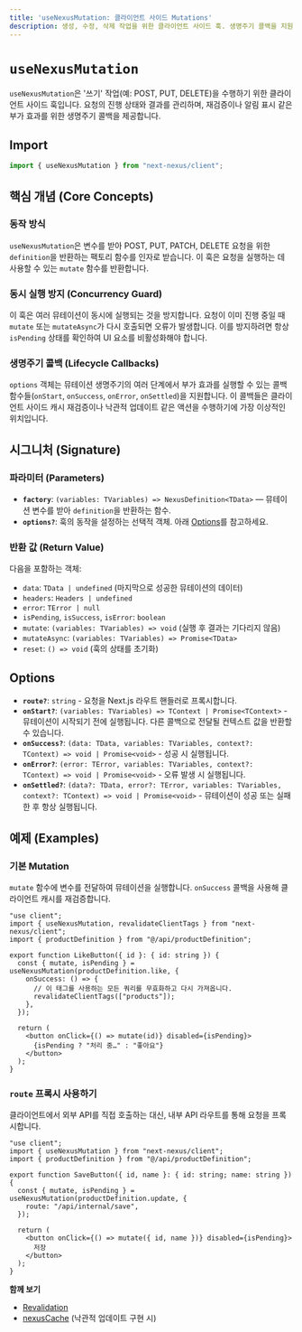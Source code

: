 ```yaml
---
title: 'useNexusMutation: 클라이언트 사이드 Mutations'
description: 생성, 수정, 삭제 작업을 위한 클라이언트 사이드 훅. 생명주기 콜백을 지원합니다.
---
```


# `useNexusMutation`

`useNexusMutation`은 '쓰기' 작업(예: POST, PUT, DELETE)을 수행하기 위한 클라이언트 사이드 훅입니다. 요청의 진행 상태와 결과를 관리하며, 재검증이나 알림 표시 같은 부가 효과를 위한 생명주기 콜백을 제공합니다.

## Import

```ts path=null start=null
import { useNexusMutation } from "next-nexus/client";
```

## 핵심 개념 (Core Concepts)

### 동작 방식

`useNexusMutation`은 변수를 받아 POST, PUT, PATCH, DELETE 요청을 위한 `definition`을 반환하는 팩토리 함수를 인자로 받습니다. 이 훅은 요청을 실행하는 데 사용할 수 있는 `mutate` 함수를 반환합니다.

### 동시 실행 방지 (Concurrency Guard)

이 훅은 여러 뮤테이션이 동시에 실행되는 것을 방지합니다. 요청이 이미 진행 중일 때 `mutate` 또는 `mutateAsync`가 다시 호출되면 오류가 발생합니다. 이를 방지하려면 항상 `isPending` 상태를 확인하여 UI 요소를 비활성화해야 합니다.

### 생명주기 콜백 (Lifecycle Callbacks)

`options` 객체는 뮤테이션 생명주기의 여러 단계에서 부가 효과를 실행할 수 있는 콜백 함수들(`onStart`, `onSuccess`, `onError`, `onSettled`)을 지원합니다. 이 콜백들은 클라이언트 사이드 캐시 재검증이나 낙관적 업데이트 같은 액션을 수행하기에 가장 이상적인 위치입니다.

## 시그니처 (Signature)

### 파라미터 (Parameters)

- **`factory`**: `(variables: TVariables) => NexusDefinition<TData>` — 뮤테이션 변수를 받아 `definition`을 반환하는 함수.
- **`options?`**: 훅의 동작을 설정하는 선택적 객체. 아래 [Options](#options)를 참고하세요.

### 반환 값 (Return Value)

다음을 포함하는 객체:

- `data`: `TData | undefined` (마지막으로 성공한 뮤테이션의 데이터)
- `headers`: `Headers | undefined`
- `error`: `TError | null`
- `isPending`, `isSuccess`, `isError`: `boolean`
- `mutate`: `(variables: TVariables) => void` (실행 후 결과는 기다리지 않음)
- `mutateAsync`: `(variables: TVariables) => Promise<TData>`
- `reset`: `() => void` (훅의 상태를 초기화)

## Options

- **`route?`**: `string` - 요청을 Next.js 라우트 핸들러로 프록시합니다.
- **`onStart?`**: `(variables: TVariables) => TContext | Promise<TContext>` - 뮤테이션이 시작되기 전에 실행됩니다. 다른 콜백으로 전달될 컨텍스트 값을 반환할 수 있습니다.
- **`onSuccess?`**: `(data: TData, variables: TVariables, context?: TContext) => void | Promise<void>` - 성공 시 실행됩니다.
- **`onError?`**: `(error: TError, variables: TVariables, context?: TContext) => void | Promise<void>` - 오류 발생 시 실행됩니다.
- **`onSettled?`**: `(data?: TData, error?: TError, variables: TVariables, context?: TContext) => void | Promise<void>` - 뮤테이션이 성공 또는 실패한 후 항상 실행됩니다.

## 예제 (Examples)

### 기본 Mutation

`mutate` 함수에 변수를 전달하여 뮤테이션을 실행합니다. `onSuccess` 콜백을 사용해 클라이언트 캐시를 재검증합니다.

```tsx path=null start=null
"use client";
import { useNexusMutation, revalidateClientTags } from "next-nexus/client";
import { productDefinition } from "@/api/productDefinition";

export function LikeButton({ id }: { id: string }) {
  const { mutate, isPending } = useNexusMutation(productDefinition.like, {
    onSuccess: () => {
      // 이 태그를 사용하는 모든 쿼리를 무효화하고 다시 가져옵니다.
      revalidateClientTags(["products"]);
    },
  });

  return (
    <button onClick={() => mutate(id)} disabled={isPending}>
      {isPending ? "처리 중…" : "좋아요"}
    </button>
  );
}
```

### `route` 프록시 사용하기

클라이언트에서 외부 API를 직접 호출하는 대신, 내부 API 라우트를 통해 요청을 프록시합니다.

```tsx path=null start=null
"use client";
import { useNexusMutation } from "next-nexus/client";
import { productDefinition } from "@/api/productDefinition";

export function SaveButton({ id, name }: { id: string; name: string }) {
  const { mutate, isPending } = useNexusMutation(productDefinition.update, {
    route: "/api/internal/save",
  });

  return (
    <button onClick={() => mutate({ id, name })} disabled={isPending}>
      저장
    </button>
  );
}
```

**함께 보기**

- [Revalidation](/ko/api/revalidation)
- [nexusCache](/ko/api/nexus-cache) (낙관적 업데이트 구현 시)
